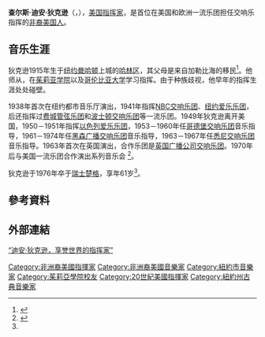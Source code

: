 {{Infobox musical artist
| name            = 查尔斯·迪安·狄克逊<br>Charles Dean Dixon
| real_name       = 
| native_name     =
| native_name_lang=
| Background      = non_vocal_instrumentalist
| image           = Dean Dixon (1941).jpg
| image_size      =
| caption         = 迪安·狄克逊（1941年）
| nationality     = 
| birth_date      = {{birth date |mf=yes|1915|1|10}}
| birth_place     = {{USA}}[[纽约|纽约]][[曼哈顿上城|曼哈顿上城]][[哈林区|哈林区]]
| death_date      = {{death_date_and_age|1976|11|3|1915|01|10}}
| death_place     = {{SWI}}[[瑞士|瑞士]][[楚格|楚格]]
| death_cause     = 
| resting_place   = 
| alma_mater      = 
| Instrument      = 
| Genre           = [[古典音乐|古典音乐]]
| Occupation      = [[指挥家|指挥家]]
| Years_active    = 
| Label           = 
| related_group   = 
| spouse          = 
| children        = 
| signature       = 
| URL             = 
}}
'''查尔斯·迪安·狄克逊'''（{{lang-en|Charles Dean Dixon}}，{{bd|1915年|1月10日|1976年|11月3日}}），[[美国|美国]][[指挥家|指挥家]]，是首位在美国和欧洲一流乐团担任交响乐指挥的[[非裔美国人|非裔美国人]]。

==音乐生涯==
狄克逊1915年生于[[纽约|纽约]][[曼哈顿|曼哈顿]]上城的[[哈林區|哈林区]]，其父母是来自加勒比海的移民<ref>{{Cite web |url=https://www.naxos.com/person/Dean_Dixon/68372.htm |title=Dean Dixon- Bio, Albums, Pictures – Naxos Classical Music. |access-date=2017-08-05 |archive-date=2015-09-01 |archive-url=https://web.archive.org/web/20150901214541/http://www.naxos.com/person/Dean_Dixon/68372.htm |dead-url=no }}</ref>。他师从{{le|阿尔伯特·斯塔赛尔|Albert Stoessel}}，在[[茱莉亚学院|茱莉亚学院]]以及[[哥伦比亚大学|哥伦比亚大学]]学习指挥。由于种族歧视，他早年的指挥生涯处处碰壁。

1938年首次在纽约都市音乐厅演出，1941年指挥[[NBC交响乐团|NBC交响乐团]]、[[纽约爱乐乐团|纽约爱乐乐团]]，后还指挥过[[费城管弦乐团|费城管弦乐团]]和[[波士顿交响乐团|波士顿交响乐团]]等一流乐团。1949年狄克逊离开美国，1950－1951年指挥[[以色列爱乐乐团|以色列爱乐乐团]]，1953－1960年任[[哥德堡交响乐团|哥德堡交响乐团]]音乐指导，1961－1974年任[[黑森广播交响乐团|黑森广播交响乐团]]音乐指导，1963－1967年任[[悉尼交响乐团|悉尼交响乐团]]音乐指导。1963年首次在英国演出，合作乐团是[[英国广播公司交响乐团|英国广播公司交响乐团]]。1970年后与美国一流乐团合作演出系列音乐会
<ref name="牛津简明音乐词典"> {{Cite book | author=（英）肯尼迪，（英）布爾恩 编；唐其竞等译| title = 牛津简明音乐词典（第四版） | location = 北京 | publisher = 人民音乐出版社 | date = 2002-09 | pages = 315 | ISBN = 01-1998-2609 | accessdate = 2016年10月2日 | language = 中文 }} </ref>。

狄克逊于1976年卒于[[瑞士|瑞士]][[楚格|楚格]]，享年61岁<ref name="牛津简明音乐词典"/>。

== 參考資料 ==
{{Reflist}}

== 外部連結 ==
[https://web.archive.org/web/20130117041057/http://aaregistry.org/historic_events/view/dean-dixon-world-renowned-conductor “迪安·狄克逊，享誉世界的指挥家”]{{en icon}}

{{authority control}}
{{DEFAULTSORT:Dixon, Charles Dean}} 

[[Category:非洲裔美國指揮家|Category:非洲裔美國指揮家]]
[[Category:非洲裔美國音樂家|Category:非洲裔美國音樂家]]
[[Category:紐約市音樂家|Category:紐約市音樂家]]
[[Category:茱莉亞學院校友|Category:茱莉亞學院校友]]
[[Category:20世紀美國指揮家|Category:20世紀美國指揮家]]
[[Category:紐約州古典音樂家|Category:紐約州古典音樂家]]